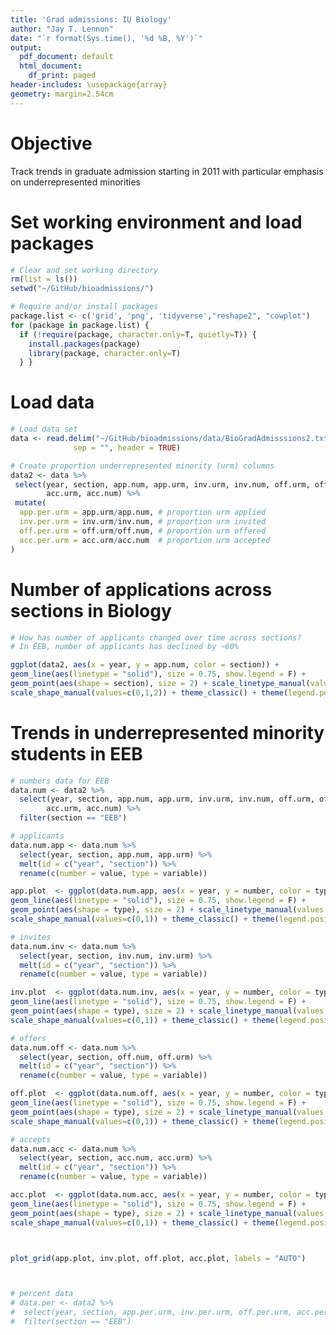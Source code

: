 ```yaml
---
title: 'Grad admissions: IU Biology'
author: "Jay T. Lennon"
date: "`r format(Sys.time(), '%d %B, %Y')`"
output:
  pdf_document: default
  html_document:
    df_print: paged
header-includes: \usepackage{array}
geometry: margin=2.54cm
---
```


# Objective
Track trends in graduate admission starting in 2011 with particular emphasis on underrepresented minorities

# Set working environment and load packages 

```r
# Clear and set working directory 
rm(list = ls())
setwd("~/GitHub/bioadmissions/")

# Require and/or install packages 
package.list <- c('grid', 'png', 'tidyverse',"reshape2", "cowplot") 
for (package in package.list) {
  if (!require(package, character.only=T, quietly=T)) { 
    install.packages(package)
    library(package, character.only=T)
  } }
```


# Load data

```r
# Load data set
data <- read.delim("~/GitHub/bioadmissions/data/BioGradAdmisssions2.txt", 
              sep = "", header = TRUE)

# Create proportion underrepresented minority (urm) columns
data2 <- data %>%
 select(year, section, app.num, app.urm, inv.urm, inv.num, off.urm, off.num, 
        acc.urm, acc.num) %>%
 mutate(
  app.per.urm = app.urm/app.num, # proportion urm applied
  inv.per.urm = inv.urm/inv.num, # proportion urm invited
  off.per.urm = off.urm/off.num, # proportion urm offered
  acc.per.urm = acc.urm/acc.num  # proportion urm accepted
)
```


# Number of applications across sections in Biology

```r
# How has number of applicants changed over time across sections?
# In EEB, number of applicants has declined by ~60%

ggplot(data2, aes(x = year, y = app.num, color = section)) + 
geom_line(aes(linetype = "solid"), size = 0.75, show.legend = F) +
geom_point(aes(shape = section), size = 2) + scale_linetype_manual(values = c(1,1,1)) +
scale_shape_manual(values=c(0,1,2)) + theme_classic() + theme(legend.position = c(0.9,0.9)) 
```


# Trends in underrepresented minority students in EEB

```r
# numbers data for EEB
data.num <- data2 %>%
  select(year, section, app.num, app.urm, inv.urm, inv.num, off.urm, off.num, 
        acc.urm, acc.num) %>%
  filter(section == "EEB")

# applicants
data.num.app <- data.num %>% 
  select(year, section, app.num, app.urm) %>%
  melt(id = c("year", "section")) %>%
  rename(c(number = value, type = variable))

app.plot  <- ggplot(data.num.app, aes(x = year, y = number, color = type)) + 
geom_line(aes(linetype = "solid"), size = 0.75, show.legend = F) +
geom_point(aes(shape = type), size = 2) + scale_linetype_manual(values = c(1,1)) +
scale_shape_manual(values=c(0,1)) + theme_classic() + theme(legend.position = c(0.2,0.35))

# invites
data.num.inv <- data.num %>% 
  select(year, section, inv.num, inv.urm) %>%
  melt(id = c("year", "section")) %>%
  rename(c(number = value, type = variable))

inv.plot  <- ggplot(data.num.inv, aes(x = year, y = number, color = type)) + 
geom_line(aes(linetype = "solid"), size = 0.75, show.legend = F) +
geom_point(aes(shape = type), size = 2) + scale_linetype_manual(values = c(1,1)) +
scale_shape_manual(values=c(0,1)) + theme_classic() + theme(legend.position = c(0.2,0.35))

# offers
data.num.off <- data.num %>% 
  select(year, section, off.num, off.urm) %>%
  melt(id = c("year", "section")) %>%
  rename(c(number = value, type = variable))

off.plot  <- ggplot(data.num.off, aes(x = year, y = number, color = type)) + 
geom_line(aes(linetype = "solid"), size = 0.75, show.legend = F) +
geom_point(aes(shape = type), size = 2) + scale_linetype_manual(values = c(1,1)) +
scale_shape_manual(values=c(0,1)) + theme_classic() + theme(legend.position = c(0.2,0.35))

# accepts
data.num.acc <- data.num %>% 
  select(year, section, acc.num, acc.urm) %>%
  melt(id = c("year", "section")) %>%
  rename(c(number = value, type = variable))

acc.plot  <- ggplot(data.num.acc, aes(x = year, y = number, color = type)) + 
geom_line(aes(linetype = "solid"), size = 0.75, show.legend = F) +
geom_point(aes(shape = type), size = 2) + scale_linetype_manual(values = c(1,1)) +
scale_shape_manual(values=c(0,1)) + theme_classic() + theme(legend.position = c(0.2,0.35))



plot_grid(app.plot, inv.plot, off.plot, acc.plot, labels = "AUTO")



# percent data
# data.per <- data2 %>%
#  select(year, section, app.per.urm, inv.per.urm, off.per.urm, acc.per.urm) %>%
#  filter(section == "EEB")
```
